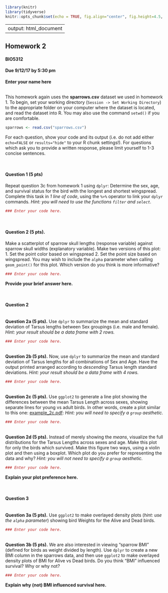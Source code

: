 ```r
library(knitr)
library(tidyverse)
knitr::opts_chunk$set(echo = TRUE, fig.align="center", fig.height=4.5, fig.width=4.5)
```
---
output: html_document
---
## Homework 2
#### BIO5312
#### Due 9/12/17 by 5:30 pm

**Enter your name here**

<br>
This homework again uses the **sparrows.csv** dataset we used in homework 1. To begin, set your working directory (`Session -> Set Working Directory`) to the appropriate folder on your computer where the dataset is located, and read the dataset into R. You may also use the command `setwd()` if you are comfortable.

```r
sparrows <- read.csv("sparrows.csv")
```

For each question, show your code and its output (i.e. do not add either `echo=FALSE` or `results="hide"` to your R chunk settings!). For questions which ask you to provide a written response, please limit yourself to 1-3 concise sentences.

<br>

#### Question 1 (5 pts)
Repeat question 3c from homework 1 using `dplyr`: Determine the sex, age, and survival status for the bird with the longest and shortest wingspread. Complete this task in *1 line of code*, using the `%>%` operator to link your `dplyr` commands. *Hint: you will need to use the functions `filter` and `select`.*

```r
### Enter your code here.
```

<br>

#### Question 2 (5 pts).

Make a scatterplot of sparrow skull lengths (response variable) against sparrow skull widths (explanatory variable). Make two versions of this plot:
1. Set the point color based on wingspread
2. Set the point size based on wingspread. You may wish to include the `alpha` parameter when calling `geom_point()` for this plot.
Which version do you think is more informative?

```r
### Enter your code here.
```

**Provide your brief answer here.**

<br>

#### Question 2

<br>
**Question 2a (5 pts).** Use `dplyr` to summarize the mean and standard deviation of Tarsus lengths between Sex groupings (i.e. male and female). *Hint: your result should be a data frame with 2 rows.* 

```r
### Enter your code here.
```

<br>
**Question 2b (5 pts).** Now, use `dplyr` to summarize the mean and standard deviation of Tarsus lengths for all combinations of Sex and Age. Have the output printed arranged according to *descending* Tarsus length standard deviations. *Hint: your result should be a data frame with 4 rows.* 

```r
### Enter your code here.
```


<br>
**Question 2c (5 pts).** Use `ggplot2` to generate a line plot showing the differences between the mean Tarsus Length across sexes, showing separate lines for young vs adult birds. In other words, create a plot similar to this one: [example_2c.pdf](http://sjspielman.org/bio5312_fall2017/examples/example_2c.pdf): *Hint: you will need to specify a `group` aesthetic.* 

```r
### Enter your code here.
```


<br>
**Question 2d (5 pts).** Instead of merely showing the *means*, visualize the full distributions for the Tarsus Lengths across sexes and age. Make this plot for only the birds which survived. Make this figure two ways, using a violin plot and then using a boxplot. Which plot do you prefer for representing the data and why?  *Hint: you will _not_ need to specify a `group` aesthetic.* 

```r
### Enter your code here.

```

**Explain your plot preference here.**

<br>

#### Question 3

<br>
**Question 3a (5 pts).** Use `ggplot2` to make overlayed density plots (*hint: use the `alpha` parameter*) showing bird Weights for the Alive and Dead birds. 
```r
### Enter your code here.
```

<!--
<br>
**Question 3b (5 pts).** Use `dplyr` and `ggplot2` to make overlayed density plots (*hint: use the `alpha` parameter*) showing bird Weights for the Alive and Dead birds, specifically for young birds with a sternum length between 20--22 (including 20 and 22). 
```r
sparrows %>% filter(Sternum_Length >= 20, Sternum_Length <=22) %>% ggplot(aes(x = Weight, fill = Survival)) + geom_density(alpha = 0.4)
```
-->
<br>
**Question 3b (5 pts).** We are also interested in viewing "sparrow BMI" (defined for birds as weight divided by length). Use `dplyr` to create a new BMI column in the sparrows data, and then use `ggplot2` to make overlayed density plots of BMI for Alive vs Dead birds. Do you think "BMI" influenced survival? Why or why not?
```r
### Enter your code here.
```

**Explain why (not) BMI influenced survival here.**











